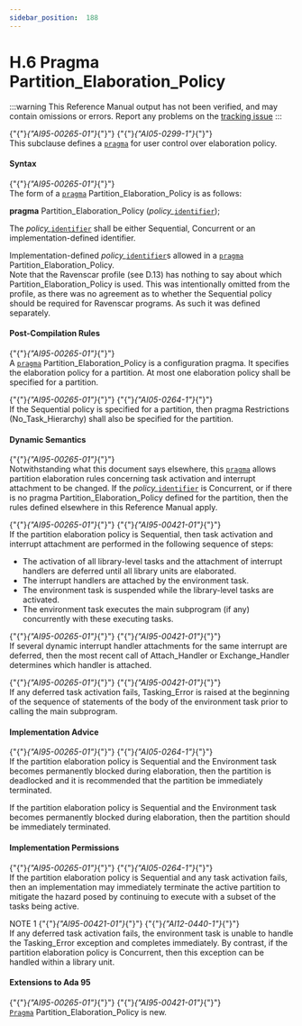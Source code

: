 ---
sidebar_position:  188
---

# H.6 Pragma Partition_Elaboration_Policy

:::warning
This Reference Manual output has not been verified,
and may contain omissions or errors.
Report any problems on the [tracking issue](https://github.com/ada-lang-io/ada-lang-io/issues/20)
:::


<p>{"{"}<em>{"AI95-00265-01"}</em>{"}"} {"{"}<em>{"AI05-0299-1"}</em>{"}"} <br />This subclause defines a <code><a href="../AA-2/AA-2.8#S0019">pragma</a></code> for user control over elaboration policy. <br /></p>


#### Syntax

<p>{"{"}<em>{"AI95-00265-01"}</em>{"}"} <br />The form of a <code><a href="../AA-2/AA-2.8#S0019">pragma</a></code> Partition_Elaboration_Policy is as follows: <br /></p>

<p>  <strong>pragma</strong> Partition_Elaboration_Policy (<em>policy_</em><code><a href="../AA-2/AA-2.3#S0002">identifier</a></code>);<br /></p>

<p>The <em>policy_</em><code><a href="../AA-2/AA-2.3#S0002">identifier</a></code> shall be either Sequential, Concurrent or an implementation-defined identifier. <br /></p>

<Admonition type="aarm" aarm="implementation-defined" title="Implementation defined: ">
<strong></strong>Implementation-defined <em>policy_</em><code><a href="../AA-2/AA-2.3#S0002">identifier</a></code>s allowed in a <code><a href="../AA-2/AA-2.8#S0019">pragma</a></code> Partition_Elaboration_Policy.<br /></Admonition>

<Admonition type="aarm" aarm="ramification" title="Ramification: ">
<strong></strong>Note that the Ravenscar profile (see D.13) has nothing to say about which Partition_Elaboration_Policy is used. This was intentionally omitted from the profile, as there was no agreement as to whether the Sequential policy should be required for Ravenscar programs. As such it was defined separately. <br /></Admonition>


#### Post-Compilation Rules

<p>{"{"}<em>{"AI95-00265-01"}</em>{"}"} <br />A <code><a href="../AA-2/AA-2.8#S0019">pragma</a></code> Partition_Elaboration_Policy is a configuration pragma. It specifies the elaboration policy for a partition. At most one elaboration policy shall be specified for a partition.<br /></p>

<p>{"{"}<em>{"AI95-00265-01"}</em>{"}"} {"{"}<em>{"AI05-0264-1"}</em>{"}"} <br />If the Sequential policy is specified for a partition, then pragma Restrictions (No_Task_Hierarchy) shall also be specified for the partition. <br /></p>


#### Dynamic Semantics

<p>{"{"}<em>{"AI95-00265-01"}</em>{"}"} <br />Notwithstanding what this document says elsewhere, this <code><a href="../AA-2/AA-2.8#S0019">pragma</a></code> allows partition elaboration rules concerning task activation and interrupt attachment to be changed. If the <em>policy_</em><code><a href="../AA-2/AA-2.3#S0002">identifier</a></code> is Concurrent, or if there is no pragma Partition_Elaboration_Policy defined for the partition, then the rules defined elsewhere in this Reference Manual apply.<br /></p>

<p>{"{"}<em>{"AI95-00265-01"}</em>{"}"} {"{"}<em>{"AI95-00421-01"}</em>{"}"} <br />If the partition elaboration policy is Sequential, then task activation and interrupt attachment are performed in the following sequence of steps:<br /></p>

<ul>
<li>The activation of all library-level tasks and the attachment of interrupt handlers are deferred until all library units are elaborated.<br /></li>
<li>The interrupt handlers are attached by the environment task.<br /></li>
<li>The environment task is suspended while the library-level tasks are activated.<br /></li>
<li>The environment task executes the main subprogram (if any) concurrently with these executing tasks. <br /></li>
</ul>
<p>{"{"}<em>{"AI95-00265-01"}</em>{"}"} {"{"}<em>{"AI95-00421-01"}</em>{"}"} <br />If several dynamic interrupt handler attachments for the same interrupt are deferred, then the most recent call of Attach_Handler or Exchange_Handler determines which handler is attached.<br /></p>

<p>{"{"}<em>{"AI95-00265-01"}</em>{"}"} {"{"}<em>{"AI95-00421-01"}</em>{"}"} <br />If any deferred task activation fails, Tasking_Error is raised at the beginning of the sequence of statements of the body of the environment task prior to calling the main subprogram.<br /></p>


#### Implementation Advice

<p>{"{"}<em>{"AI95-00265-01"}</em>{"}"} {"{"}<em>{"AI05-0264-1"}</em>{"}"} <br />If the partition elaboration policy is Sequential and the Environment task becomes permanently blocked during elaboration, then the partition is deadlocked and it is recommended that the partition be immediately terminated. <br /></p>

<Admonition type="aarm" aarm="implementation-advice" title="Implementation Advice">
<strong></strong>If the partition elaboration policy is Sequential and the Environment task becomes permanently blocked during elaboration, then the partition should be immediately terminated.<br /></Admonition>


#### Implementation Permissions

<p>{"{"}<em>{"AI95-00265-01"}</em>{"}"} {"{"}<em>{"AI05-0264-1"}</em>{"}"} <br />If the partition elaboration policy is Sequential and any task activation fails, then an implementation may immediately terminate the active partition to mitigate the hazard posed by continuing to execute with a subset of the tasks being active. <br /></p>

<Admonition type="aarm" aarm="note" title="Note: ">
NOTE 1   {"{"}<em>{"AI95-00421-01"}</em>{"}"} {"{"}<em>{"AI12-0440-1"}</em>{"}"} <br />If any deferred task activation fails, the environment task is unable to handle the Tasking_Error exception and completes immediately. By contrast, if the partition elaboration policy is Concurrent, then this exception can be handled within a library unit. <br /></Admonition>


#### Extensions to Ada 95

<Admonition type="aarm" aarm="note" title="Note: ">
{"{"}<em>{"AI95-00265-01"}</em>{"}"} {"{"}<em>{"AI95-00421-01"}</em>{"}"} <br /><code><a href="../AA-2/AA-2.8#S0019">Pragma</a></code> Partition_Elaboration_Policy is new. <br /></Admonition>

